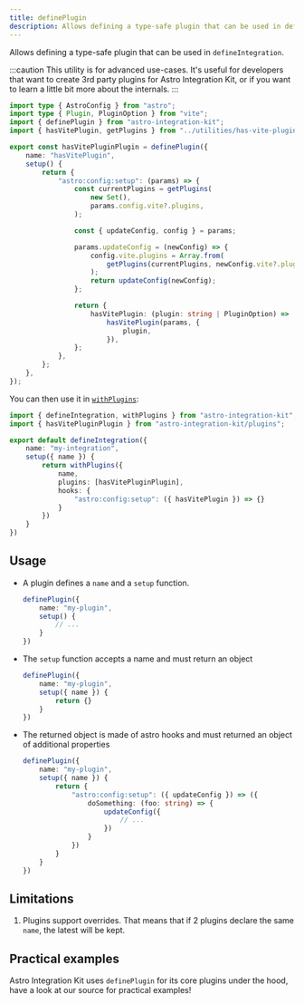 ```yaml
---
title: definePlugin
description: Allows defining a type-safe plugin that can be used in defineIntegration.
---
```


Allows defining a type-safe plugin that can be used in `defineIntegration`.

:::caution
This utility is for advanced use-cases. It's useful for developers that want to create
3rd party plugins for Astro Integration Kit, or if you want to learn a little bit more
about the internals.
:::

```ts title="package/plugins/add-vite-plugin.ts"
import type { AstroConfig } from "astro";
import type { Plugin, PluginOption } from "vite";
import { definePlugin } from "astro-integration-kit";
import { hasVitePlugin, getPlugins } from "../utilities/has-vite-plugin.js";

export const hasVitePluginPlugin = definePlugin({
	name: "hasVitePlugin",
	setup() {
		return {
			"astro:config:setup": (params) => {
				const currentPlugins = getPlugins(
					new Set(),
					params.config.vite?.plugins,
				);

				const { updateConfig, config } = params;

				params.updateConfig = (newConfig) => {
					config.vite.plugins = Array.from(
						getPlugins(currentPlugins, newConfig.vite?.plugins),
					);
					return updateConfig(newConfig);
				};

				return {
					hasVitePlugin: (plugin: string | PluginOption) =>
						hasVitePlugin(params, {
							plugin,
						}),
				};
			},
		};
	},
});
```

You can then use it in [`withPlugins`](/core/with-plugins/):

```ts title="my-integration/index.ts" "withPlugins" "hasVitePluginPlugin"
import { defineIntegration, withPlugins } from "astro-integration-kit";
import { hasVitePluginPlugin } from "astro-integration-kit/plugins";

export default defineIntegration({
    name: "my-integration",
    setup({ name }) {
        return withPlugins({
            name,
            plugins: [hasVitePluginPlugin],
            hooks: {
                "astro:config:setup": ({ hasVitePlugin }) => {}
            }
        })
    }
})
```

## Usage

- A plugin defines a `name` and a `setup` function.

    ```ts
    definePlugin({
        name: "my-plugin",
        setup() {
            // ...
        }
    })
    ```

- The `setup` function accepts a name and must return an object

    ```ts "{ name }" "{}"
    definePlugin({
        name: "my-plugin",
        setup({ name }) {
            return {}
        }
    })
    ```

- The returned object is made of astro hooks and must returned an object of additional properties

    ```ts {5-11}
    definePlugin({
        name: "my-plugin",
        setup({ name }) {
            return {
                "astro:config:setup": ({ updateConfig }) => ({
                    doSomething: (foo: string) => {
                        updateConfig({
                            // ...
                        })
                    }
                })
            }
        }
    })
    ```

## Limitations

1. Plugins support overrides. That means that if 2 plugins declare the same `name`, the latest will be kept.

## Practical examples

Astro Integration Kit uses `definePlugin` for its core plugins under the hood,
have a look at our source for practical examples!
